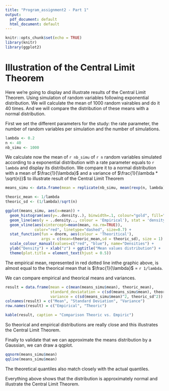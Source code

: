 ```yaml
---
title: "Program_assignment2 - Part 1"
output:
  pdf_document: default
  html_document: default
---
```


```r
knitr::opts_chunk$set(echo = TRUE)
library(knitr)
library(ggplot2)
```

# Illustration of the Central Limit Theorem

Here we're going to display and illustrate results of the Central Limit Theorem. Using simulation of random variables following exponential distribution. We will calculate the mean of 1000 random vairables and do it 40 times. And we will compare the distribution of these means with a normal distribution.

First we set the different parameters for the study: the rate parameter, the number of random variables per simulation and the number of simulations.

```r
lambda <- 0.2
n <- 40
nb_simu <- 1000
```

We calculate now the mean of `r nb_simu` of `r n` random variables simulated according to a exponential distribution with a rate parameter equals to `r lambda` and display its distribution. We compare it to a normal distribution with a mean of $\frac{1}{\lambda}$ and a variance of $\frac{1}{\lambda * \sqrt{n}}$ to illustrate result of the Central Limit Theorem

```r
means_simu <- data.frame(mean = replicate(nb_simu, mean(rexp(n, lambda))))
```

```r
theoric_mean <- 1/lambda
theoric_sd <- (1/lambda)/sqrt(n)
```

```r
ggplot(means_simu, aes(x=mean)) +
  geom_histogram(aes(y=..density..), binwidth=.1, colour="gold", fill="gold2") +
  geom_line(aes(y = ..density.., colour = 'Empirical'), stat = 'density', size = 1) +
  geom_vline(aes(xintercept=mean(mean, na.rm=TRUE)),
             color="red", linetype="dashed", size=0.7) +
  stat_function(fun = dnorm, aes(colour = 'Theoritical'),
                args = c(mean=theoric_mean,sd = theoric_sd), size = 1) +
  scale_colour_manual(values=c("red", "blue"), name="Densities") +
  ylab("Density") + xlab("z") + ggtitle("Mean values distribution") +
  theme(plot.title = element_text(hjust = 0.5))
```

The empirical mean, represented in red dotted line inthe graphic above, is almost equal to the theorical mean that is $\frac{1}{\lambda}$ = `r 1/lambda`.

We can compare empirical and theorical means and variances.

```r
result = data.frame(mean = c(mean(means_simu$mean), theoric_mean),
                    standard_deviatation = c(sd(means_simu$mean), theoric_sd),
                    variance = c(sd(means_simu$mean)^2, theoric_sd^2))
colnames(result) = c("Mean", "Standard Deviation", "Variance")
row.names(result) = c("Empirical", "Theoric")
```

```r
kable(result, caption = "Comparison Theoric vs. Empiric")
```

So theorical and empirical distributions are really close and this illustrates the Central Limit Theorem.

Finally to validate that we can approximate the means distribution by a Gaussian, we can draw a qqplot.

```r
qqnorm(means_simu$mean)
qqline(means_simu$mean)
```

The theoretical quantiles also match closely with the actual quantiles.

Everything above shows that the distribution is approximately normal and illustrate the Central Limit Theorem.
